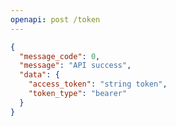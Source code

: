 ```yaml
---
openapi: post /token
---
```

<ResponseExample>

```json Response Example
{
  "message_code": 0,
  "message": "API success",
  "data": {
    "access_token": "string token",
    "token_type": "bearer"
  }
}
```
</ResponseExample>